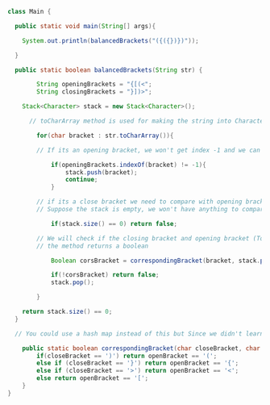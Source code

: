 ```java:Main.java
class Main {

  public static void main(String[] args){

    System.out.println(balancedBrackets("({({})})"));

  }

  public static boolean balancedBrackets(String str) {

		String openingBrackets = "{[(<";
		String closingBrackets = "}])>";

    Stack<Character> stack = new Stack<Character>();

      // toCharArray method is used for making the string into Character array.

		for(char bracket : str.toCharArray()){

        // If its an opening bracket, we won't get index -1 and we can push it into the

			if(openingBrackets.indexOf(bracket) != -1){
				stack.push(bracket);
				continue;
			}

        // if its a close bracket we need to compare with opening bracket thats on top of the stack.
        // Suppose the stack is empty, we won't have anything to compare with and hence not a balance pair

			if(stack.size() == 0) return false;

        // We will check if the closing bracket and opening bracket (Top of the stack) are correspondingBracket,
        // the method returns a boolean

			Boolean corsBracket = correspondingBracket(bracket, stack.peek());

			if(!corsBracket) return false;
			stack.pop();

		}

    return stack.size() == 0;
  }

  // You could use a hash map instead of this but Since we didn't learn it yet, so I kept it simple

	public static boolean correspondingBracket(char closeBracket, char openBracket){
		if(closeBracket == ')') return openBracket == '(';
		else if (closeBracket == '}') return openBracket == '{';
		else if (closeBracket == '>') return openBracket == '<';
		else return openBracket == '[';
 	}
}

```
